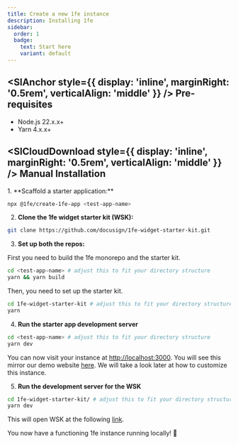 ```yaml
---
title: Create a new 1fe instance
description: Installing 1fe
sidebar:
  order: 1
  badge:
    text: Start here
    variant: default
---
```



## <SlAnchor style={{ display: 'inline', marginRight: '0.5rem', verticalAlign: 'middle' }} /> Pre-requisites

- Node.js 22.x.x+
- Yarn 4.x.x+

## <SlCloudDownload style={{ display: 'inline', marginRight: '0.5rem', verticalAlign: 'middle' }} /> Manual Installation

<div className="prose">
1. **Scaffold a starter application:**

```bash
npx @1fe/create-1fe-app <test-app-name>
```

2. **Clone the 1fe widget starter kit (WSK):**

```bash
git clone https://github.com/docusign/1fe-widget-starter-kit.git
```

3. **Set up both the repos:**

First you need to build the 1fe monorepo and the starter kit.

```bash
cd <test-app-name> # adjust this to fit your directory structure
yarn && yarn build
```

Then, you need to set up the starter kit.

```bash
cd 1fe-widget-starter-kit # adjust this to fit your directory structure
yarn
```

4. **Run the starter app development server**

```bash
cd <test-app-name> # adjust this to fit your directory structure
yarn dev
```

You can now visit your instance at [http://localhost:3000](http://localhost:3000). You will see this mirror our demo website [here](https://demo.1fe.com/). We will take a look later at how to customize this instance.

5. **Run the development server for the WSK**

```bash
cd 1fe-widget-starter-kit/ # adjust this to fit your directory structure
yarn dev
```

This will open WSK at the following [link](http://localhost:3001/playground?widgetUrl=http%3A%2F%2F127.0.0.1%3A8080%2Fjs%2F1fe-bundle.js).

You now have a functioning 1fe instance running locally! 🎉

</div>
